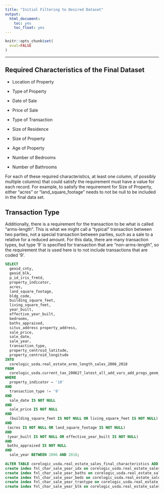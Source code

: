 ```yaml
---
title: "Initial Filtering to Desired Dataset"
output: 
  html_document:
    toc: yes
    toc_float: yes
---
```


```r
knitr::opts_chunk$set(
  eval=FALSE
)
```

------------------------------------------------------------------------

## Required Characteristics of the Final Dataset

-   Location of Property

-   Type of Property

-   Date of Sale

-   Price of Sale

-   Type of Transaction

-   Size of Residence

-   Size of Property

-   Age of Property

-   Number of Bedrooms

-   Number of Bathrooms

For each of these required characteristics, at least one column, of possibly multiple columns) that could satisfy the requirement must have a value for each record. For example, to satisfy the requirement for Size of Property, either "acres" or "land_square_footage" needs to not be null to be included in the final data set.

## Transaction Type

Additionally, there is a requirement for the transaction to be what is called "arms-length". This is what we might call a "typical" transaction between two parties, not a special transaction between parties, such as a sale to a relative for a reduced amount. For this data, there are many transaction types, but type '9' is specified for transaction that are "non-arms-length", so the requirement that is used here is to not include transactions that are coded '9'.

```sql
SELECT
  geoid_cnty,
  geoid_blk,
  p_id_iris_frmtd,
  property_indicator,
  acres,
  land_square_footage,
  bldg_code,
  building_square_feet,
  living_square_feet,
  year_built,
  effective_year_built,
  bedrooms,
  baths_appraised,
  situs_address property_address,
  sale_price,
  sale_date,
  sale_year,
  transaction_type,
  property_centroid_latitude,
  property_centroid_longitude
INTO
  corelogic_usda.real_estate_arms_length_sales_2006_2018
FROM
  corelogic_usda.current_tax_200627_latest_all_add_vars_add_progs_geom_blk
WHERE
  property_indicator = '10'
AND
  transaction_type != '9'
AND
  sale_date IS NOT NULL
AND
  sale_price IS NOT NULL
AND
  (building_square_feet IS NOT NULL OR living_square_feet IS NOT NULL)
AND
 (acres IS NOT NULL OR land_square_footage IS NOT NULL)
AND
 (year_built IS NOT NULL OR effective_year_built IS NOT NULL)
AND
 baths_appraised IS NOT NULL
AND
  sale_year BETWEEN 2006 AND 2018;
  
ALTER TABLE corelogic_usda.real_estate_sales_final_characteristics ADD PRIMARY KEY (geoid_cnty, p_id_iris_frmtd);
create index fnl_char_sale_year_idx on corelogic_usda.real_estate_sales_final_characteristics (sale_year);
create index fnl_char_sale_year_baths on corelogic_usda.real_estate_sales_final_characteristics (baths_appraised);
create index fnl_char_sale_year_beds on corelogic_usda.real_estate_sales_final_characteristics (bedrooms);
create index fnl_char_sale_year_trantype on corelogic_usda.real_estate_sales_final_characteristics (transaction_type);
create index fnl_char_sale_year_blk on corelogic_usda.real_estate_sales_final_characteristics (geoid_blk);
```

